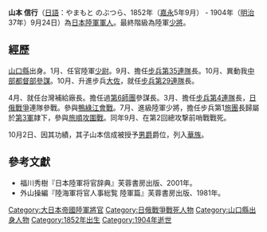 '''山本 信行'''（[[日語|日語]]：やまもと のぶつら、1852年（[[嘉永_(日本)|嘉永]]5年9月） - 1904年（[[明治|明治]]37年）9月24日）為[[大日本帝國陸軍|日本陸軍]][[軍人|軍人]]。最終階級為陸軍[[少將|少將]]。

==經歷==
[[山口縣|山口縣]]出身。{{和暦|1875}}1月、任官陸軍[[少尉|少尉]]。{{和暦|1896}}9月、擔任[[步兵第35連隊|步兵第35連隊]]長。{{和暦|1897}}10月、異動我[[都督部|中部都督部]][[參謀|參謀]]。{{和暦|1898}}10月、升進步兵[[大佐|大佐]]，就任[[步兵第29連隊|步兵第29連隊]]長。

{{和暦|1900}}4月、就任台灣補給廠長。擔任過[[第6師團|第6師團]]參謀長。{{和暦|1903}}3月、擔任[[步兵第4連隊|步兵第4連隊]]長，[[日俄戰爭|日俄戰爭]]連隊參戰。參與[[鴨綠江會戰|鴨綠江會戰]]。{{和暦|1904}}7月、進級陸軍少將，擔任步兵第1[[旅|旅團]]長歸屬於[[第3軍_(日本軍)|第3軍]]隷下，參與[[旅順攻圍戰|旅順攻圍戰]]。同年9月、在第2回總攻撃前哨戰戰死。

{{和暦|1907}}10月2日、因其功績，其子山本信成被授予[[男爵|男爵]]爵位，列入[[華族|華族]]。

==參考文獻==
{{refbegin}}
*福川秀樹『日本陸軍将官辞典』芙蓉書房出版、2001年。
*外山操編『陸海軍将官人事総覧 陸軍篇』芙蓉書房出版、1981年。
{{refend}}

[[Category:大日本帝國陸軍將官|Category:大日本帝國陸軍將官]]
[[Category:日俄戰爭戰死人物|Category:日俄戰爭戰死人物]]
[[Category:山口縣出身人物|Category:山口縣出身人物]]
[[Category:1852年出生|Category:1852年出生]]
[[Category:1904年逝世|Category:1904年逝世]]
